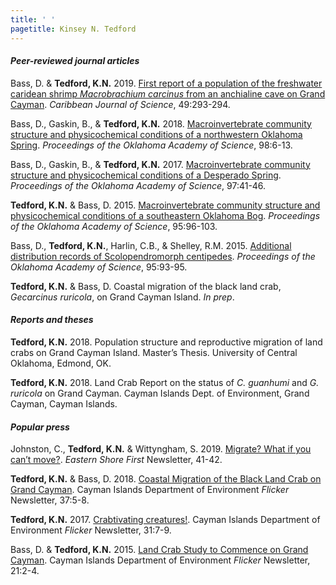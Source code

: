 ```yaml
---
title: ' '
pagetitle: Kinsey N. Tedford
---
```


<link rel="stylesheet" href="styles.css" type="text/css">

#### *Peer-reviewed journal articles*

Bass, D. & **Tedford, K.N.** 2019. [First report of a population of the freshwater caridean shrimp *Macrobrachium carcinus* from an anchialine cave on Grand Cayman](files/Bass_Tedford_CJS_2019.pdf). *Caribbean Journal of Science*, 49:293-294. 

Bass, D., Gaskin, B., & **Tedford, K.N.** 2018. [Macroinvertebrate community structure and physicochemical conditions of a northwestern Oklahoma Spring](files/Bass_et_al_POAS_2018.pdf). *Proceedings of the Oklahoma Academy of Science*, 98:6-13. 

Bass, D., Gaskin, B., & **Tedford, K.N.** 2017. [Macroinvertebrate community structure and physicochemical conditions of a Desperado Spring](files/Bass_et_al_POAS_2017.pdf). *Proceedings of the Oklahoma Academy of Science*, 97:41-46. 

**Tedford, K.N.** & Bass, D. 2015. [Macroinvertebrate community structure and physicochemical conditions of a southeastern Oklahoma Bog](files/Tedford_Bass_POAS_2015.pdf). *Proceedings of the Oklahoma Academy of Science*, 95:96-103.

Bass, D., **Tedford, K.N.**, Harlin, C.B., & Shelley, R.M. 2015. [Additional distribution records of Scolopendromorph centipedes](files/Bass_et_al_POAS_2015.pdf). *Proceedings of the Oklahoma Academy of Science*, 95:93-95. 

**Tedford, K.N.** & Bass, D. Coastal migration of the black land crab, *Gecarcinus ruricola*, on Grand Cayman Island. *In prep*.

#### *Reports and theses*

**Tedford, K.N.** 2018. Population structure and reproductive migration of land crabs on Grand Cayman Island. Master's Thesis. University of Central Oklahoma, Edmond, OK.

**Tedford, K.N.** 2018. Land Crab Report on the status of *C. guanhumi* and *G. ruricola* on Grand Cayman. Cayman Islands Dept. of Environment, Grand Cayman, Cayman Islands.


#### *Popular press*

Johnston, C., **Tedford, K.N.** & Wittyngham, S. 2019. [Migrate? What if you can't move?](https://issuu.com/easternshorefirst/docs/oct19upload). *Eastern Shore First* Newsletter, 41-42. 

**Tedford, K.N.** & Bass, D. 2018. [Coastal Migration of the Black Land Crab on Grand Cayman](files/Flicker-37-1.pdf). Cayman Islands Department of Environment *Flicker* Newsletter, 37:5-8. 

**Tedford, K.N.** 2017. [Crabtivating creatures!](files/Flicker31.pdf). Cayman Islands Department of Environment *Flicker* Newsletter, 31:7-9.

Bass, D. & **Tedford, K.N.** 2015. [Land Crab Study to Commence on Grand Cayman](files/LandCrabStudy.pdf). Cayman Islands Department of Environment *Flicker* Newsletter, 21:2-4. 
